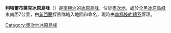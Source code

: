 {{coord|81|35|S|156|20|E|source:GNIS|display=title}}

'''利特爾布萊克冰原島峰'''（{{lang-en|Littleblack Nunataks}}）是[[南極洲|南極洲]]的[[冰原島峰|冰原島峰]]，位於[[奧次地|奧次地]]，處於[[全黑冰原島峰|全黑冰原島峰]]東南面7公里，由[[新西蘭|新西蘭]]探險隊繪入地圖和命名，現時由[[南極條約體系|南極條約體系]]管理。

{{DEFAULTSORT:Littleblack Nunataks}}
[[Category:奧次地冰原島峰|Category:奧次地冰原島峰]]


{{OatesLand-geo-stub}}